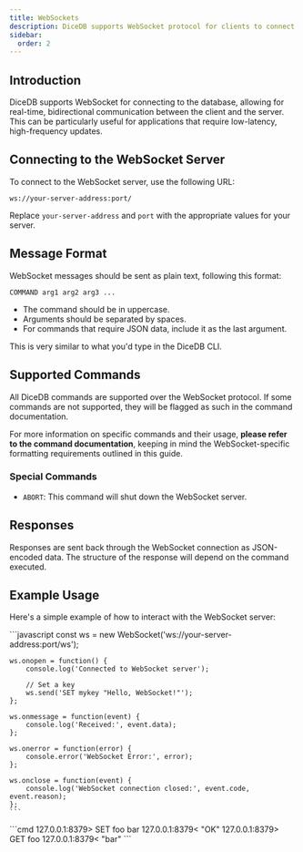 ```yaml
--- 
title: WebSockets
description: DiceDB supports WebSocket protocol for clients to connect to the database. This document explains the request and response format.
sidebar:
  order: 2
---
```





## Introduction

DiceDB supports WebSocket for connecting to the database, allowing for real-time, bidirectional communication between the client and the server. This can be particularly useful for applications that require low-latency, high-frequency updates.

## Connecting to the WebSocket Server

To connect to the WebSocket server, use the following URL:
```
ws://your-server-address:port/
```
Replace `your-server-address` and `port` with the appropriate values for your server.


## Message Format

WebSocket messages should be sent as plain text, following this format:

```
COMMAND arg1 arg2 arg3 ...
```

- The command should be in uppercase.
- Arguments should be separated by spaces.
- For commands that require JSON data, include it as the last argument.

This is very similar to what you'd type in the DiceDB CLI.

## Supported Commands

All DiceDB commands are supported over the WebSocket protocol. If some commands are not supported, they will be flagged as such in the command documentation.

For more information on specific commands and their usage, **please refer to the command documentation**, keeping in mind the WebSocket-specific formatting requirements outlined in this guide.

### Special Commands

- `ABORT`: This command will shut down the WebSocket server.

## Responses

Responses are sent back through the WebSocket connection as JSON-encoded data. The structure of the response will depend on the command executed.

## Example Usage

Here's a simple example of how to interact with the WebSocket server:

<Tabs>
  <TabItem label="JavaScript">
    ```javascript
    const ws = new WebSocket('ws://your-server-address:port/ws');

    ws.onopen = function() {
        console.log('Connected to WebSocket server');
        
        // Set a key
        ws.send('SET mykey "Hello, WebSocket!"');
    };

    ws.onmessage = function(event) {
        console.log('Received:', event.data);
    };

    ws.onerror = function(error) {
        console.error('WebSocket Error:', error);
    };

    ws.onclose = function(event) {
        console.log('WebSocket connection closed:', event.code, event.reason);
    };
    ```
</TabItem>

<TabItem label="CLI">
    ```cmd
     127.0.0.1:8379> SET foo bar
     127.0.0.1:8379< "OK"
     127.0.0.1:8379> GET foo
     127.0.0.1:8379< "bar"
    ```
</TabItem>
</Tabs>


